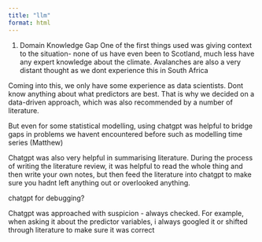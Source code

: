 ```yaml
---
title: "llm"
format: html
---
```

1. Domain Knowledge Gap
One of the first things used was giving context to the situation- none of us have even been to Scotland, much less have any expert knowledge about the climate. Avalanches are also a very distant thought as we dont experience this in South Africa

Coming into this, we only have some experience as data scientists. Dont know anything about what predictors are best. That is why we decided on a data-driven approach, which was also recommended by a number of literature. 

But even for some statistical modelling, using chatgpt was helpful to bridge gaps in problems we havent encountered before such as modelling time series (Matthew)

Chatgpt was also very helpful in summarising literature. During the process of writing the literature review, it was helpful to read the whole thing and then write your own notes, but then feed the literature into chatgpt to make sure you hadnt left anything out or overlooked anything.

chatgpt for debugging?

Chatgpt was approached with suspicion - always checked. For example, when asking it about the predictor variables, i always googled it or shifted through literature to make sure it was correct